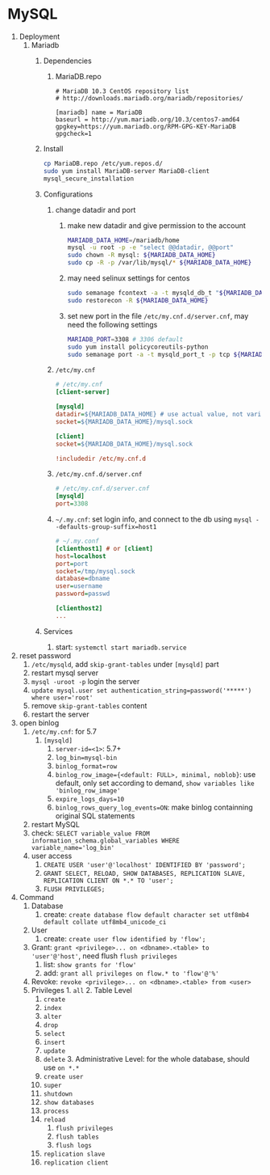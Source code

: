 # MySQL

1. Deployment
    1. Mariadb
        1. Dependencies
            1. MariaDB.repo

                ```
                # MariaDB 10.3 CentOS repository list
                # http://downloads.mariadb.org/mariadb/repositories/
                
                [mariadb] name = MariaDB
                baseurl = http://yum.mariadb.org/10.3/centos7-amd64 
                gpgkey=https://yum.mariadb.org/RPM-GPG-KEY-MariaDB
                gpgcheck=1
                ```
        2. Install

            ```sh
            cp MariaDB.repo /etc/yum.repos.d/
            sudo yum install MariaDB-server MariaDB-client
            mysql_secure_installation
            ```
        3. Configurations
            1. change datadir and port
                1. make new datadir and give permission to the account

                    ```sh
                    MARIADB_DATA_HOME=/mariadb/home
                    mysql -u root -p -e "select @@datadir, @@port"
                    sudo chown -R mysql: ${MARIADB_DATA_HOME}
                    sudo cp -R -p /var/lib/mysql/* ${MARIADB_DATA_HOME}
                    ```
                2. may need selinux settings for centos

                    ```sh
                    sudo semanage fcontext -a -t mysqld_db_t "${MARIADB_DATA_HOME}(/.*)?"
                    sudo restorecon -R ${MARIADB_DATA_HOME}
                    ```
                3. set new port in the file `/etc/my.cnf.d/server.cnf`, may need the following settings

                    ```sh
                    MARIADB_PORT=3308 # 3306 default
                    sudo yum install policycoreutils-python
                    sudo semanage port -a -t mysqld_port_t -p tcp ${MARIADB_PORT}
                    ```
            2. `/etc/my.cnf`

                ```ini
                # /etc/my.cnf
                [client-server]

                [mysqld]
                datadir=${MARIADB_DATA_HOME} # use actual value, not variable
                socket=${MARIADB_DATA_HOME}/mysql.sock

                [client]
                socket=${MARIADB_DATA_HOME}/mysql.sock

                !includedir /etc/my.cnf.d
                ```
            3. `/etc/my.cnf.d/server.cnf`

                ```ini
                # /etc/my.cnf.d/server.cnf
                [mysqld]
                port=3308
                ```
            4. `~/.my.cnf`: set login info, and connect to the db using `mysql --defaults-group-suffix=host1`

                ```ini
                # ~/.my.conf
                [clienthost1] # or [client]
                host=localhost
                port=port
                socket=/tmp/mysql.sock
                database=dbname
                user=username
                password=passwd

                [clienthost2]
                ...
                ```
        4. Services
            1. start: `systemctl start mariadb.service`
2. reset password
    1. `/etc/mysqld`, add `skip-grant-tables` under `[mysqld]` part
    2. restart mysql server
    3. `mysql -uroot -p` login the server
    4. `update mysql.user set authentication_string=password('*****') where user='root'`
    5. remove `skip-grant-tables` content
    6. restart the server
3. open binlog
    1. `/etc/my.cnf`: for 5.7
        1. `[mysqld]`
            1. `server-id=<1>`: 5.7+
            2. `log_bin=mysql-bin`
            3. `binlog_format=row`
            4. `binlog_row_image={<default: FULL>, minimal, noblob}`: use default, only set according to demand, `show variables like 'binlog_row_image'`
            5. `expire_logs_days=10`
            6. `binlog_rows_query_log_events=ON`: make binlog containning original SQL statements
    2. restart MySQL
    3. check: `SELECT variable_value FROM information_schema.global_variables WHERE variable_name='log_bin'`
    4. user access
        1. `CREATE USER 'user'@'localhost' IDENTIFIED BY 'password';`
        2. `GRANT SELECT, RELOAD, SHOW DATABASES, REPLICATION SLAVE, REPLICATION CLIENT ON *.* TO 'user';`
        3. `FLUSH PRIVILEGES;`
4. Command
    1. Database
        1. create: `create database flow default character set utf8mb4 default collate utf8mb4_unicode_ci`
    2. User
        1. create: `create user flow identified by 'flow';`
    3. Grant: `grant <privilege>... on <dbname>.<table> to 'user'@'host'`, need flush `flush privileges`
        1. list: `show grants for 'flow'`
        2. add: `grant all privileges on flow.* to 'flow'@'%'`
    4. Revoke: `revoke <privilege>... on <dbname>.<table> from <user>`
      1. Privileges
        1. `all`
        2. Table Level
            1. `create`
            2. `index`
            3. `alter`
            4. `drop`
            5. `select`
            6. `insert`
            7. `update`
            8. `delete`
        3.  Administrative Level: for the whole database, should use `on *.*`
            1. `create user`
            2. `super`
            3. `shutdown`
            4. `show databases`
            5. `process`
            6. `reload`
                1. `flush privileges`
                2. `flush tables`
                3. `flush logs`
            7. `replication slave`
            8. `replication client`

